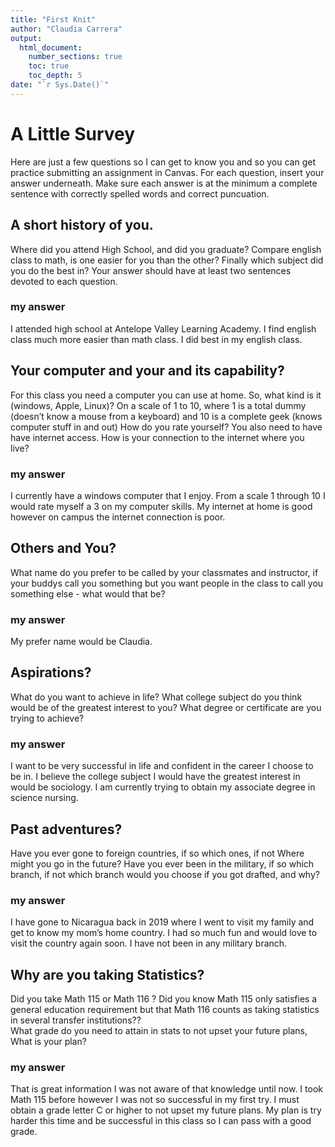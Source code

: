 ```yaml
---
title: "First Knit"
author: "Claudia Carrera"
output: 
  html_document:
    number_sections: true
    toc: true
    toc_depth: 5
date: "`r Sys.Date()`"   
---
```


# A Little Survey

Here are just a few questions so I can get to know you and so you can get practice submitting an assignment in Canvas.  For each question, insert your answer underneath. Make sure each answer is at the minimum a complete sentence with correctly spelled words and correct puncuation. 

## A short history of you.  
Where did you attend High School, and did you graduate? Compare english class to math, is one easier for you than the other? Finally which subject did you do the best in? Your answer should have at least two sentences devoted to each question.  
  
### my answer     
  
I attended high school at Antelope Valley Learning Academy. I find english class much more easier than math class. I did best in my english class. 
     


## Your computer and your and its capability?  
 For this class  you need a computer you can use at home.  So, what kind is it (windows, Apple, Linux)?  On a scale of 1 to 10, where 1 is a total dummy (doesn't know a mouse from a keyboard) and 10 is a complete geek (knows computer stuff in and out) How do you rate yourself?  You also need to have have internet access. How is your connection to the internet where you live?

### my answer   
  
I currently have a windows computer that I enjoy. From a scale 1 through 10 I would rate myself a 3 on my computer skills. My internet at home is good however on campus the internet connection is poor.    

## Others and You?   
What name do you prefer to be called by your classmates and instructor, if your buddys call you something but you want people in the class to call you something else - what would that be? 

### my answer     
  
My prefer name would be Claudia.    
 




## Aspirations?   
What do you want to achieve in life?  What college subject do you think would be of the greatest interest to you? What degree or certificate are you trying to achieve?

### my answer     
  
I want to be very successful in life and confident in the career I choose to be in. I believe the college subject I would have the greatest interest in would be sociology. I am currently trying to obtain my associate degree in science nursing.    
 




## Past adventures?  
Have you ever gone to foreign countries, if so which ones, if not Where might you go in the future?  Have you ever been in the military, if so which branch, if not which branch would you choose if you got drafted, and why?

### my answer     
  
I have gone to Nicaragua back in 2019 where I went to visit my family and get to know my mom's home country. I had so much fun and would love to visit the country again soon. I have not been in any military branch.    
  




## Why are you taking Statistics?  
Did you take Math 115 or Math 116 ?  Did you know Math 115 only satisfies a general education requirement but that Math 116 counts as taking statistics in several transfer institutions??  
What grade do you need to attain in stats to not upset your future plans, What is your plan?  
 

### my answer     
  
That is great information I was not aware of that knowledge until now. I took Math 115 before however I was not so successful in my first try. I must obtain a grade letter C or higher to not upset my future plans. My plan is try harder this time and be successful in this class so I can pass with a good grade.  
 






  




